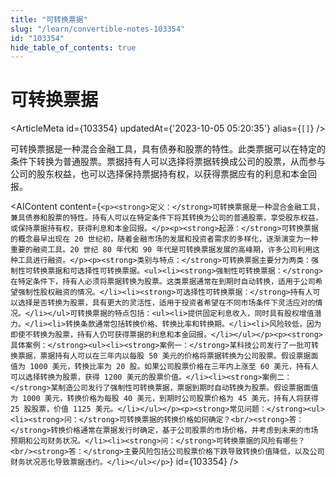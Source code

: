 ```yaml
---
title: "可转换票据"
slug: "/learn/convertible-notes-103354"
id: "103354"
hide_table_of_contents: true
---
```



# 可转换票据

<ArticleMeta id={103354} updatedAt={'2023-10-05 05:20:35'} alias={`[]`} />
<div className='border-solid border-b border-t-0 my-4 border-[var(--ifm-color-gray-300)]' />

可转换票据是一种混合金融工具，具有债券和股票的特性。此类票据可以在特定的条件下转换为普通股票。票据持有人可以选择将票据转换成公司的股票，从而参与公司的股东权益，也可以选择保持票据持有权，以获得票据应有的利息和本金回报。

<AIContent content={`<p><strong>定义：</strong>可转换票据是一种混合金融工具，兼具债券和股票的特性。持有人可以在特定条件下将其转换为公司的普通股票，享受股东权益，或保持票据持有权，获得利息和本金回报。</p><p><strong>起源：</strong>可转换票据的概念最早出现在 20 世纪初，随着金融市场的发展和投资者需求的多样化，逐渐演变为一种重要的融资工具。20 世纪 80 年代和 90 年代是可转换票据发展的高峰期，许多公司利用这种工具进行融资。</p><p><strong>类别与特点：</strong>可转换票据主要分为两类：强制性可转换票据和可选择性可转换票据。<ul><li><strong>强制性可转换票据：</strong>在特定条件下，持有人必须将票据转换为股票。这类票据通常在到期时自动转换，适用于公司希望强制性股权融资的情况。</li><li><strong>可选择性可转换票据：</strong>持有人可以选择是否转换为股票，具有更大的灵活性，适用于投资者希望在不同市场条件下灵活应对的情况。</li></ul>可转换票据的特点包括：<ul><li>提供固定利息收入，同时具有股权增值潜力。</li><li>转换条款通常包括转换价格、转换比率和转换期。</li><li>风险较低，因为即使不转换为股票，持有人仍可获得票据的利息和本金回报。</li></ul></p><p><strong>具体案例：</strong><ul><li><strong>案例一：</strong>某科技公司发行了一批可转换票据，票据持有人可以在三年内以每股 50 美元的价格将票据转换为公司股票。假设票据面值为 1000 美元，转换比率为 20 股。如果公司股票价格在三年内上涨至 60 美元，持有人可以选择转换为股票，获得 1200 美元的股票价值。</li><li><strong>案例二：</strong>某制造公司发行了强制性可转换票据，票据到期时自动转换为股票。假设票据面值为 1000 美元，转换价格为每股 40 美元，到期时公司股票价格为 45 美元，持有人将获得 25 股股票，价值 1125 美元。</li></ul></p><p><strong>常见问题：</strong><ul><li><strong>问：</strong>可转换票据的转换价格如何确定？<br/><strong>答：</strong>转换价格通常在票据发行时确定，基于公司股票的市场价格，并考虑到未来的市场预期和公司财务状况。</li><li><strong>问：</strong>可转换票据的风险有哪些？<br/><strong>答：</strong>主要风险包括公司股票价格下跌导致转换价值降低，以及公司财务状况恶化导致票据违约。</li></ul></p>`} id={103354} />
